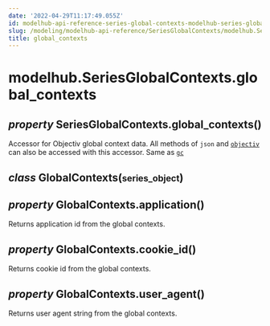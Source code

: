 ```yaml
---
date: '2022-04-29T11:17:49.055Z'
id: modelhub-api-reference-series-global-contexts-modelhub-series-global-contexts-global-contexts
slug: /modeling/modelhub-api-reference/SeriesGlobalContexts/modelhub.SeriesGlobalContexts.global-contexts/
title: global_contexts
---
```


# modelhub.SeriesGlobalContexts.global_contexts

<div>
<h2 class="signature-class"><span class="type-annotation"><em>property</em></span> <span class="additional-name">SeriesGlobalContexts.</span><span class="name">global_contexts(</span>)</h2>


<div class="content">

Accessor for Objectiv global context data. All methods of `json` and [`objectiv`](/docs/modeling/modelhub-api-reference/SeriesGlobalContexts/modelhub.SeriesGlobalContexts.objectiv/#modelhub.SeriesGlobalContexts.objectiv) can
also be accessed with this accessor. Same as [`gc`](/docs/modeling/modelhub-api-reference/SeriesGlobalContexts/modelhub.SeriesGlobalContexts.gc/#modelhub.SeriesGlobalContexts.gc)

<div class="class">
<h2 class="signature-class"><span class="type-annotation"><em>class</em></span> <span class="name">GlobalContexts(</span><small class="parameter-list"><span class="parameter" id="series_object">series_object</span></small>)</h2>


<div class="content">

<div>
<h2 class="signature-class"><span class="type-annotation"><em>property</em></span> <span class="additional-name">GlobalContexts.</span><span class="name">application(</span>)</h2>


<div class="content">

Returns application id from the global contexts.


</div>

</div>
<div>
<h2 class="signature-class"><span class="type-annotation"><em>property</em></span> <span class="additional-name">GlobalContexts.</span><span class="name">cookie_id(</span>)</h2>


<div class="content">

Returns cookie id from the global contexts.


</div>

</div>
<div>
<h2 class="signature-class"><span class="type-annotation"><em>property</em></span> <span class="additional-name">GlobalContexts.</span><span class="name">user_agent(</span>)</h2>


<div class="content">

Returns user agent string from the global contexts.


</div>

</div>

</div>

</div>

</div>

</div>
